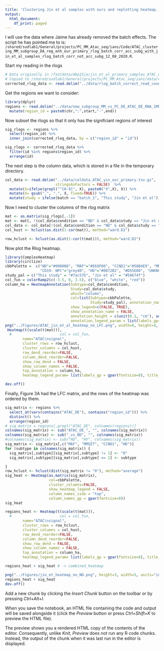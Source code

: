 ```yaml
---
title: 'Clustering Jin et al samples with ours and replotting heatmap. '
output:
  html_document:
    df_print: paged
---
```


I will use the data where Jaime has already removed the batch effects. The script he has pointed me to is: `/shared/sudlab1/General/projects/PC_MM_Atac_seq/ians/Code/ATAC_clustering_MM_subgroup_DA_reg_enh_our_primary_rlog_batch_corr_acc_subg_with_jin_et_al_samples_rlog_batch_corr_not_acc_subg_12_08_2020.R`. 

Start my reading in the rlogs

```r
# Data originally in /fastdata/mbp15ja/jin_et_al_primary_samples_ATAC_clustering_MM_subgroup_vs_PC_cons_peaks_07_08_2020/rlog_batch_correct_read_counts_in_cons_peaks_jin_et_al_2018_and_my_study_jin_et_al_not_acc_condition.tsv.gz
# Copied to /shared/sudlab1/General/projects/PC_MM_Atac_seq/ians/data/rlog_batch_correct_read_counts_in_cons_peaks_jin_et_al_2018_and_my_study_jin_et_al_not_acc_condition.tsv.gz
corrected_rlog_data <- read.delim("../data/rlog_batch_correct_read_counts_in_cons_peaks_jin_et_al_2018_and_my_study_jin_et_al_not_acc_condition.tsv.gz")

```

Get the regions we want to consider:

```r
library(dplyr)
regions <- read.delim("../data/new_subgroup_MM_vs_PC_DE_ATAC_DE_RNA_1Mb.tsv.gz", stringsAsFactors = FALSE) %>%
  mutate(region_id = paste0(chr,":",start,"-",end))

```

Now subset the rlogs so that it only has the signifciant regions of interest

```r
sig_rlogs <- regions %>%
  select(region_id) %>%
  inner_join(corrected_rlog_data, by = c("region_id" = "id"))

sig_rlogs <- corrected_rlog_data %>%
  filter(id %in% regions$region_id) %>%
  arrange(id)
```

The next step is the column data, which is stored in a file in the temporary directory. 

```r

col_data <- read.delim("../data/coldata_ATAC_yin_our_primary.tsv.gz",
                       stringsAsFactors = FALSE)  %>%
  mutate(X=ifelse(grepl("^[0-9]", X), paste0("X",X), X)) %>% 
  mutate(X= gsub(",", ".", X, fixed=TRUE)) %>%
  mutate(study = ifelse(batch == "batch_1", "This study", "Jin et al"))

```

Now I need to cluster the columns of the rlog matrix


```r

mat <- as.matrix(sig_rlogs[,-1])
mat <- mat[, !(col_data$condition == "ND" & col_data$study == "Jin et al")]
col_data <- col_data[!(col_data$condition == "ND" & col_data$study == "Jin et al"),]
col_hust <- hclust(as.dist(1-cor(mat)), method="ward.D2")

row_hclust <- hclust(as.dist(1-cor(t(mat))), method="ward.D2")
```

Now plot the Rlog heatmap. 

```r
library(ComplexHeatmap)
library(circlize)
cbbPalette =  c("ND"="#000000", "MAF"="#E69F00", "CCND1"="#56B4E9", "MMSET"="#009E73", "#F0E442", 
                "CD19- NPC"="grey40", "HD"="#0072B2", "#D55E00", "UNKNOWN"="#CC79A7", "0"="white")
study_pal = c("This study" = "#7ac57b", "Jin et al" = "#58674f")
col_fun = colorRamp2(c(-3.5, 0, 3.5), c("blue", "white", "red"))
column_ha = HeatmapAnnotation(Subtype=col_data$condition,
                              Study=col_data$study,
                              which="column",
                              col=list(Subtype=cbbPalette,
                                       Study=study_pal), annotation_name_gp = gpar(fontsize=8), 
                              show_legend=c(FALSE, TRUE), 
                              show_annotation_name = FALSE,
                              annotation_height = c(unit(0.1, "cm"), unit(0.1,"cm")),
                              annotation_legend_param = list(labels_gp=gpar(fontsize=8), title_gp=gpar(fontsize=8)))
png("../Figures/ATAC_jin_et_al_heatmap_no_LFC.png", width=6, height=4, units = "in",  res=600)
 Heatmap(t(scale(t(mat))),
  #                      col = col_fun,
        name="ATAC\nsignal",
        cluster_rows = row_hclust,
        cluster_columns = col_hust,
        row_dend_reorder=FALSE,
        column_dend_reorder=FALSE,
        show_row_dend = FALSE,
        show_column_names = FALSE,
        top_annotation = column_ha,
        heatmap_legend_param= list(labels_gp = gpar(fontsize=8), title_gp=gpar(fontsize=8)))

dev.off()
```

Finally, Figure 3A had the LFC matrix, and the rows of the heatmap was ordered by them. 


```r
sig_matrix <- regions %>%
  select_at(vars(contains("ATAC_DE"), contains("region_id"))) %>%
  distinct() %>%
  arrange(region_id)
# sig_matrix = regions[,grepl("ATAC_DE", colnames(regions))]
colnames(sig_matrix) <- sub("ATAC_DE_", "", colnames(sig_matrix))
colnames(sig_matrix) <- sub("_vs_ND", "", colnames(sig_matrix))
#colnames(sig_matrix) <- sub("HD", "HY", colnames(sig_matrix))
sig_matrix <- sig_matrix[,c("MAF", "MMSET", "CCND1", "HD")]
for (subtype in colnames(sig_matrix)) {
  sig_matrix[,subtype][sig_matrix[,subtype] != 1] <- "0"
  sig_matrix[,subtype][sig_matrix[,subtype] == 1] <- subtype

}
row_hclust <- hclust(dist(sig_matrix != "0"), method="average")
sig_heat <- Heatmap(as.matrix(sig_matrix),
                    col=cbbPalette,
                    cluster_columns=FALSE,
                    show_heatmap_legend = FALSE,
                    column_names_side = "top",
                    column_names_gp = gpar(fontsize=8))
sig_heat
```

```r
regions_heat <- Heatmap(t(scale(t(mat))),
  #                      col = col_fun,
        name="ATAC\nsignal",
        cluster_rows = row_hclust,
        cluster_columns = col_hust,
        row_dend_reorder=FALSE,
        column_dend_reorder=FALSE,
        show_row_dend = FALSE,
        show_column_names = FALSE,
        top_annotation = column_ha,
        heatmap_legend_param= list(labels_gp = gpar(fontsize=8), title_gp=gpar(fontsize=8)))

regions_heat + sig_heat # -> combined_heatmap

png("../Figures/jin_et_heatmap_no_ND.png", height=3, width=5, units="in", res = 300)
regions_heat + sig_heat 
dev.off()

```

Add a new chunk by clicking the *Insert Chunk* button on the toolbar or by pressing *Ctrl+Alt+I*.

When you save the notebook, an HTML file containing the code and output will be saved alongside it (click the *Preview* button or press *Ctrl+Shift+K* to preview the HTML file).

The preview shows you a rendered HTML copy of the contents of the editor. Consequently, unlike *Knit*, *Preview* does not run any R code chunks. Instead, the output of the chunk when it was last run in the editor is displayed.
